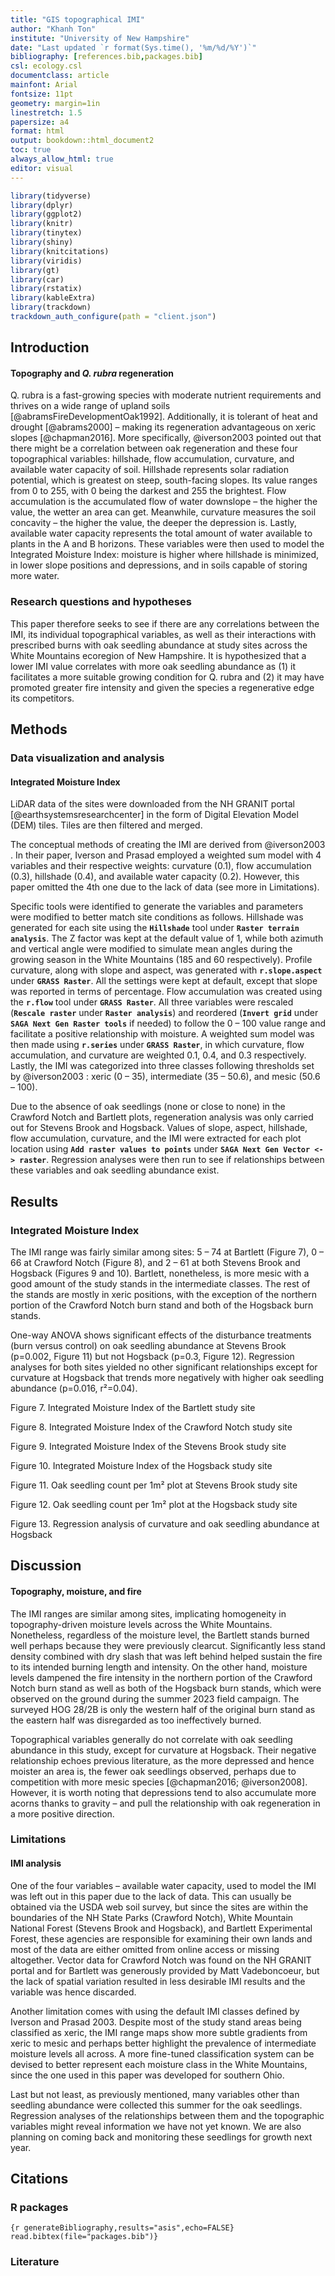 ```yaml
---
title: "GIS topographical IMI"
author: "Khanh Ton"
institute: "University of New Hampshire"
date: "Last updated `r format(Sys.time(), '%m/%d/%Y')`"
bibliography: [references.bib,packages.bib]
csl: ecology.csl
documentclass: article
mainfont: Arial
fontsize: 11pt
geometry: margin=1in
linestretch: 1.5
papersize: a4
format: html
output: bookdown::html_document2
toc: true
always_allow_html: true
editor: visual
---
```


```r
library(tidyverse)
library(dplyr)
library(ggplot2)
library(knitr)
library(tinytex)
library(shiny)
library(knitcitations)
library(viridis)
library(gt)
library(car)
library(rstatix)
library(kableExtra)
library(trackdown)
trackdown_auth_configure(path = "client.json")
```

## Introduction

#### Topography and *Q. rubra* regeneration

Q. rubra is a fast-growing species with moderate nutrient requirements and thrives on a wide range of upland soils [@abramsFireDevelopmentOak1992]. Additionally, it is tolerant of heat and drought [@abrams2000] – making its regeneration advantageous on xeric slopes [@chapman2016]. More specifically, @iverson2003 pointed out that there might be a correlation between oak regeneration and these four topographical variables: hillshade, flow accumulation, curvature, and available water capacity of soil. Hillshade represents solar radiation potential, which is greatest on steep, south-facing slopes. Its value ranges from 0 to 255, with 0 being the darkest and 255 the brightest. Flow accumulation is the accumulated flow of water downslope – the higher the value, the wetter an area can get. Meanwhile, curvature measures the soil concavity – the higher the value, the deeper the depression is. Lastly, available water capacity represents the total amount of water available to plants in the A and B horizons. These variables were then used to model the Integrated Moisture Index: moisture is higher where hillshade is minimized, in lower slope positions and depressions, and in soils capable of storing more water. 

### Research questions and hypotheses

This paper therefore seeks to see if there are any correlations between the IMI, its individual topographical variables, as well as their interactions with prescribed burns with oak seedling abundance at study sites across the White Mountains ecoregion of New Hampshire. It is hypothesized that a lower IMI value correlates with more oak seedling abundance as (1) it facilitates a more suitable growing condition for Q. rubra and (2) it may have promoted greater fire intensity and given the species a regenerative edge its competitors. 

## Methods

### Data visualization and analysis

#### Integrated Moisture Index

LiDAR data of the sites were downloaded from the NH GRANIT portal [@earthsystemsresearchcenter] in the form of Digital Elevation Model (DEM) tiles. Tiles are then filtered and merged.

The conceptual methods of creating the IMI are derived from @iverson2003 . In their paper, Iverson and Prasad employed a weighted sum model with 4 variables and their respective weights: curvature (0.1), flow accumulation (0.3), hillshade (0.4), and available water capacity (0.2). However, this paper omitted the 4th one due to the lack of data (see more in Limitations).

Specific tools were identified to generate the variables and parameters were modified to better match site conditions as follows. Hillshade was generated for each site using the **`Hillshade`** tool under **`Raster terrain analysis`**. The Z factor was kept at the default value of 1, while both azimuth and vertical angle were modified to simulate mean angles during the growing season in the White Mountains (185 and 60 respectively). Profile curvature, along with slope and aspect, was generated with **`r.slope.aspect`** under **`GRASS Raster`**. All the settings were kept at default, except that slope was reported in terms of percentage. Flow accumulation was created using the **`r.flow`** tool under **`GRASS Raster`**. All three variables were rescaled (**`Rescale raster`** under **`Raster analysis`**) and reordered (**`Invert grid`** under **`SAGA Next Gen Raster tools`** if needed) to follow the 0 – 100 value range and facilitate a positive relationship with moisture. A weighted sum model was then made using **`r.series`** under **`GRASS Raster`**, in which curvature, flow accumulation, and curvature are weighted 0.1, 0.4, and 0.3 respectively. Lastly, the IMI was categorized into three classes following thresholds set by @iverson2003 : xeric (0 – 35), intermediate (35 – 50.6), and mesic (50.6 – 100).

Due to the absence of oak seedlings (none or close to none) in the Crawford Notch and Bartlett plots, regeneration analysis was only carried out for Stevens Brook and Hogsback. Values of slope, aspect, hillshade, flow accumulation, curvature, and the IMI were extracted for each plot location using **`Add raster values to points`** under **`SAGA Next Gen Vector <-> raster`**. Regression analyses were then run to see if relationships between these variables and oak seedling abundance exist. 

## Results

### Integrated Moisture Index

The IMI range was fairly similar among sites: 5 – 74 at Bartlett (Figure 7), 0 – 66 at Crawford Notch (Figure 8), and 2 – 61 at both Stevens Brook and Hogsback (Figures 9 and 10). Bartlett, nonetheless, is more mesic with a good amount of the study stands in the intermediate classes. The rest of the stands are mostly in xeric positions, with the exception of the northern portion of the Crawford Notch burn stand and both of the Hogsback burn stands. 

One-way ANOVA shows significant effects of the disturbance treatments (burn versus control) on oak seedling abundance at Stevens Brook (p=0.002, Figure 11) but not Hogsback (p=0.3, Figure 12). Regression analyses for both sites yielded no other significant relationships except for curvature at Hogsback that trends more negatively with higher oak seedling abundance (p=0.016, r²=0.04).  

Figure 7. Integrated Moisture Index of the Bartlett study site

Figure 8. Integrated Moisture Index of the Crawford Notch study site

Figure 9. Integrated Moisture Index of the Stevens Brook study site

Figure 10. Integrated Moisture Index of the Hogsback study site

Figure 11. Oak seedling count per 1m² plot at Stevens Brook study site

Figure 12. Oak seedling count per 1m² plot at the Hogsback study site

Figure 13. Regression analysis of curvature and oak seedling abundance at Hogsback

## Discussion

#### Topography, moisture, and fire

The IMI ranges are similar among sites, implicating homogeneity in topography-driven moisture levels across the White Mountains. Nonetheless, regardless of the moisture level, the Bartlett stands burned well perhaps because they were previously clearcut. Significantly less stand density combined with dry slash that was left behind helped sustain the fire to its intended burning length and intensity. On the other hand, moisture levels dampened the fire intensity in the northern portion of the Crawford Notch burn stand as well as both of the Hogsback burn stands, which were observed on the ground during the summer 2023 field campaign. The surveyed HOG 28/2B is only the western half of the original burn stand as the eastern half was disregarded as too ineffectively burned. 

Topographical variables generally do not correlate with oak seedling abundance in this study, except for curvature at Hogsback. Their negative relationship echoes previous literature, as the more depressed and hence moister an area is, the fewer oak seedlings observed, perhaps due to competition with more mesic species [@chapman2016; @iverson2008]. However, it is worth noting that depressions tend to also accumulate more acorns thanks to gravity – and pull the relationship with oak regeneration in a more positive direction.

### Limitations

#### IMI analysis

One of the four variables – available water capacity, used to model the IMI was left out in this paper due to the lack of data. This can usually be obtained via the USDA web soil survey, but since the sites are within the boundaries of the NH State Parks (Crawford Notch), White Mountain National Forest (Stevens Brook and Hogsback), and Bartlett Experimental Forest, these agencies are responsible for examining their own lands and most of the data are either omitted from online access or missing altogether. Vector data for Crawford Notch was found on the NH GRANIT portal and for Bartlett was generously provided by Matt Vadeboncoeur, but the lack of spatial variation resulted in less desirable IMI results and the variable was hence discarded. 

Another limitation comes with using the default IMI classes defined by Iverson and Prasad 2003. Despite most of the study stand areas being classified as xeric, the IMI range maps show more subtle gradients from xeric to mesic and perhaps better highlight the prevalence of intermediate moisture levels all across. A more fine-tuned classification system can be devised to better represent each moisture class in the White Mountains, since the one used in this paper was developed for southern Ohio. 

Last but not least, as previously mentioned, many variables other than seedling abundance were collected this summer for the oak seedlings. Regression analyses of the relationships between them and the topographic variables might reveal information we have not yet known. We are also planning on coming back and monitoring these seedlings for growth next year.

## Citations

### R packages

```{r generateBibliography,results="asis",echo=FALSE} read.bibtex(file="packages.bib")}
```

### Literature
